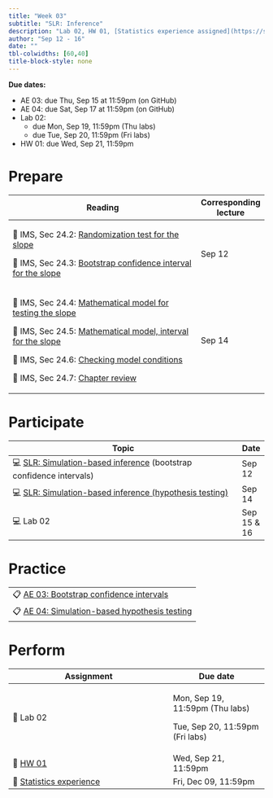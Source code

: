 ```yaml
---
title: "Week 03"
subtitle: "SLR: Inference"
description: "Lab 02, HW 01, [Statistics experience assigned](https://sta210-fa22.netlify.app/hw/stats-experience.html)"
author: "Sep 12 - 16"
date: ""
tbl-colwidths: [60,40]
title-block-style: none
---
```


::: callout-important
**Due dates:**

-   AE 03: due Thu, Sep 15 at 11:59pm (on GitHub)
-   AE 04: due Sat, Sep 17 at 11:59pm (on GitHub)
-   Lab 02:
    -   due Mon, Sep 19, 11:59pm (Thu labs)
    -   due Tue, Sep 20, 11:59pm (Fri labs)
-   HW 01: due Wed, Sep 21, 11:59pm
:::

# Prepare

+----------------------------------------------------------------------------------------------------------------------------------------------------------------+-----------------------+
| Reading                                                                                                                                                        | Corresponding lecture |
+================================================================================================================================================================+=======================+
| 📖 IMS, Sec 24.2: [Randomization test for the slope](https://openintro-ims.netlify.app/inf-model-slr.html#randslope)                                           | Sep 12                |
|                                                                                                                                                                |                       |
| 📖 IMS, Sec 24.3: [Bootstrap confidence interval for the slope](https://openintro-ims.netlify.app/inf-model-slr.html#bootbeta1)\                               |                       |
+----------------------------------------------------------------------------------------------------------------------------------------------------------------+-----------------------+
| 📖 IMS, Sec 24.4: [Mathematical model for testing the slope](https://openintro-ims.netlify.app/inf-model-slr.html#mathslope)                                   | Sep 14                |
|                                                                                                                                                                |                       |
| 📖 IMS, Sec 24.5: [Mathematical model, interval for the slope](https://openintro-ims.netlify.app/inf-model-slr.html#mathematical-model-interval-for-the-slope) |                       |
|                                                                                                                                                                |                       |
| 📖 IMS, Sec 24.6: [Checking model conditions](https://openintro-ims.netlify.app/inf-model-slr.html#tech-cond-linmod)                                           |                       |
|                                                                                                                                                                |                       |
| 📖 IMS, Sec 24.7: [Chapter review](https://openintro-ims.netlify.app/inf-model-slr.html#chp24-review)                                                          |                       |
+----------------------------------------------------------------------------------------------------------------------------------------------------------------+-----------------------+

# Participate

| Topic                                                                                                     | Date        |
|-----------------------------------------------------------------------------------------------------------|-------------|
| 💻 [SLR: Simulation-based inference](../slides/05-slr-sim-inference.qmd) (bootstrap confidence intervals) | Sep 12      |
| 💻 [SLR: Simulation-based inference (hypothesis testing)](../slides/06-slr-sim-testing.qmd)               | Sep 14      |
| 💻 Lab 02                                                                                                 | Sep 15 & 16 |

# Practice

|                                                                              |
|------------------------------------------------------------------------------|
| 📋 [AE 03: Bootstrap confidence intervals](../ae/ae-03-bootstrap.qmd)        |
| 📋 [AE 04: Simulation-based hypothesis testing](../ae/ae-04-sim-testing.qmd) |

# Perform

+--------------------------------------------------------+---------------------------------+
| Assignment                                             | Due date                        |
+========================================================+=================================+
| 📝 Lab 02                                              | Mon, Sep 19, 11:59pm (Thu labs) |
|                                                        |                                 |
|                                                        | Tue, Sep 20, 11:59pm (Fri labs) |
+--------------------------------------------------------+---------------------------------+
| 📝 [HW 01](../hw/hw-01.qmd)                            | Wed, Sep 21, 11:59pm            |
+--------------------------------------------------------+---------------------------------+
| 📝 [Statistics experience](../hw/stats-experience.qmd) | Fri, Dec 09, 11:59pm            |
+--------------------------------------------------------+---------------------------------+
